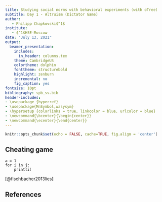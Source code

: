 ```yaml
---
title: Studying social norms with behavioral experiments (with oTree)
subtitle: Day 1 - Altruism (Dictator Game)
author: 
   - Philipp Chapkovski$^1$
institute: 
   - $^1$HSE-Moscow
date: "July 13, 2021"
output:
  beamer_presentation: 
    includes:
      in_header: columns.tex
    theme: CambridgeUS
    colortheme: dolphin
    fonttheme: structurebold
    highlight: zenburn
    incremental: no
    fig_caption: yes
fontsize: 10pt
bibliography: spb_ss.bib
header-includes:
- \usepackage {hyperref}
- \usepackage{MnSymbol,wasysym}
- \hypersetup {colorlinks = true, linkcolor = blue, urlcolor = blue}
- \newcommand{\bcenter}{\begin{center}}
- \newcommand{\ecenter}{\end{center}}
---
```


```r
knitr::opts_chunk$set(echo = FALSE, cache=TRUE, fig.align = 'center')
```

## Cheating game


```{ eval=FALSE}
a = 1
for i in j:
    print(i)
```
[@fischbacher2013lies]
 
## References {.allowframebreaks}
